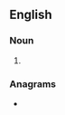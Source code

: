 {{also|misdealers}}

==English==

===Noun===
{{head|en|noun plural form}}

# {{plural of|mis-dealer|lang=en}}

===Anagrams===
* {{l|en|misleaders}}